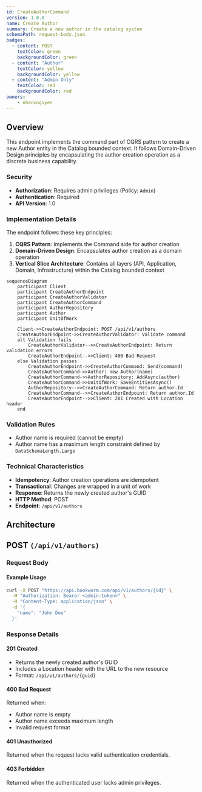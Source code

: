 ```yaml
---
id: CreateAuthorCommand
version: 1.0.0
name: Create Author
summary: Create a new author in the catalog system
schemaPath: request-body.json
badges:
  - content: POST
    textColor: green
    backgroundColor: green
  - content: "Author"
    textColor: yellow
    backgroundColor: yellow
  - content: "Admin Only"
    textColor: red
    backgroundColor: red
owners:
    - nhanxnguyen
---
```


## Overview

This endpoint implements the command part of CQRS pattern to create a new Author entity in the Catalog bounded context. It follows Domain-Driven Design principles by encapsulating the author creation operation as a discrete business capability.

### Security

- **Authorization**: Requires admin privileges (Policy: `Admin`)
- **Authentication**: Required
- **API Version**: 1.0

### Implementation Details

The endpoint follows these key principles:

1. **CQRS Pattern**: Implements the Command side for author creation
2. **Domain-Driven Design**: Encapsulates author creation as a domain operation
3. **Vertical Slice Architecture**: Contains all layers (API, Application, Domain, Infrastructure) within the Catalog bounded context

```mermaid
sequenceDiagram
    participant Client
    participant CreateAuthorEndpoint
    participant CreateAuthorValidator
    participant CreateAuthorCommand
    participant AuthorRepository
    participant Author
    participant UnitOfWork

    Client->>CreateAuthorEndpoint: POST /api/v1/authors
    CreateAuthorEndpoint->>CreateAuthorValidator: Validate command
    alt Validation fails
        CreateAuthorValidator-->>CreateAuthorEndpoint: Return validation errors
        CreateAuthorEndpoint-->>Client: 400 Bad Request
    else Validation passes
        CreateAuthorEndpoint->>CreateAuthorCommand: Send(command)
        CreateAuthorCommand->>Author: new Author(name)
        CreateAuthorCommand->>AuthorRepository: AddAsync(author)
        CreateAuthorCommand->>UnitOfWork: SaveEntitiesAsync()
        AuthorRepository-->>CreateAuthorCommand: Return author.Id
        CreateAuthorCommand-->>CreateAuthorEndpoint: Return author.Id
        CreateAuthorEndpoint-->>Client: 201 Created with Location header
    end
```

### Validation Rules

- Author name is required (cannot be empty)
- Author name has a maximum length constraint defined by `DataSchemaLength.Large`

### Technical Characteristics

- **Idempotency**: Author creation operations are idempotent
- **Transactional**: Changes are wrapped in a unit of work
- **Response**: Returns the newly created author's GUID
- **HTTP Method**: POST
- **Endpoint**: `/api/v1/authors`

## Architecture

<NodeGraph />

## POST `(/api/v1/authors)`

### Request Body

<SchemaViewer file="request-body.json" maxHeight="500" id="request-body" />

#### Example Usage

```bash
curl -X POST "https://api.bookworm.com/api/v1/authors/{id}" \
  -H "Authorization: Bearer <admin-token>" \
  -H "Content-Type: application/json" \
  -d '{
    "name": "John Doe"
  }'
```

### Response Details

#### <span className="text-green-500">201 Created</span>

- Returns the newly created author's GUID
- Includes a Location header with the URL to the new resource
- Format: `/api/v1/authors/{guid}`

#### <span className="text-orange-500">400 Bad Request</span>

Returned when:
- Author name is empty
- Author name exceeds maximum length
- Invalid request format

<SchemaViewer file="response-400.json" maxHeight="500" id="response-400" />

#### <span className="text-red-500">401 Unauthorized</span>

Returned when the request lacks valid authentication credentials.

#### <span className="text-red-500">403 Forbidden</span>

Returned when the authenticated user lacks admin privileges.
